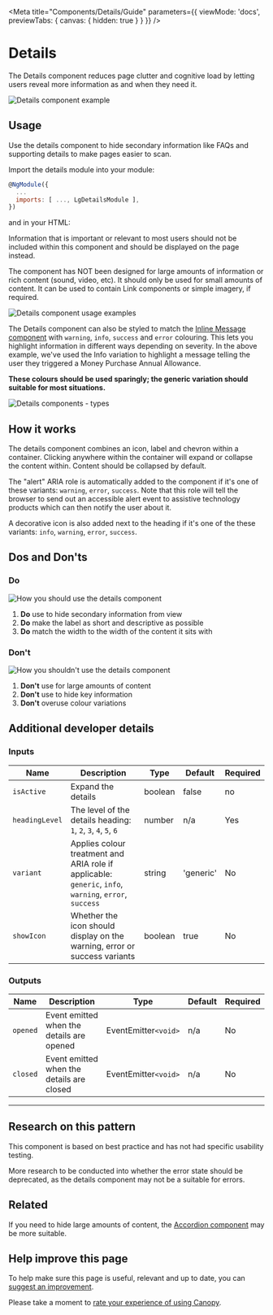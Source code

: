 
<Meta title="Components/Details/Guide" parameters={{ viewMode: 'docs', previewTabs: { canvas: { hidden: true } } }} />

# Details

<p class="standfirst">The Details component reduces page clutter and cognitive load by letting users reveal more information as and when they need it.</p>

![Details component example](docs/details/example.png)

## Usage

Use the details component to hide secondary information like FAQs and supporting details to make pages easier to scan.

Import the details module into your module:

```js
@NgModule({
  ...
  imports: [ ..., LgDetailsModule ],
})
```

and in your HTML:

<Source id="components-details-examples--standard-details"></Source>

Information that is important or relevant to most users should not be included within this component and should be displayed on the page instead.

The component has NOT been designed for large amounts of information or rich content (sound, video, etc). It should only be used for small amounts of content. It can be used to contain Link components or simple imagery, if required.

![Details component usage examples](docs/details/usage.png)



The Details component can also be styled to match the [Inline Message component](./?path=/docs/components-inline-message-alert-guide--page) with `warning`, `info`, `success` and `error` colouring. This lets you highlight information in different ways depending on severity. In the above example, we've used the Info variation to highlight a message telling the user they triggered a Money Purchase Annual Allowance.

**These colours should be used sparingly; the generic variation should suitable for most situations.**

![Details components - types](docs/details/types.png)


## How it works

The details component combines an icon, label and chevron within a container. Clicking anywhere within the container will expand or collapse the content within. Content should be collapsed by default.

The "alert" ARIA role is automatically added to the component if it's one of these variants: `warning`, `error`, `success`. Note that this role will tell the browser to send out an accessible alert event to assistive technology products which can then notify the user about it.

A decorative icon is also added next to the heading if it's one of the these variants: `info`, `warning`, `error`, `success`.

## Dos and Don'ts

### Do

![How you should use the details component](docs/details/do.png)

1. **Do** use to hide secondary information from view
2. **Do** make the label as short and descriptive as possible
3. **Do** match the width to the width of the content it sits with

###  Don't

![How you shouldn't use the details component](docs/details/dont.png)

1. **Don't** use for large amounts of content
2. **Don't** use to hide key information
3. **Don't** overuse colour variations

## Additional developer details

### Inputs

| Name             | Description                                                  | Type    | Default   | Required |
| ---------------- | ------------------------------------------------------------ | ------- | --------- | -------- |
| ``isActive``     | Expand the details                                           | boolean | false     | no       |
| ``headingLevel`` | The level of the details heading: ``1``, ``2``, ``3``, ``4``, ``5``, ``6`` | number  | n/a       | Yes      |
| ``variant``      | Applies colour treatment and ARIA role if applicable: ``generic``, ``info``, ``warning``, ``error``, ``success`` | string  | 'generic' | No       |
| ``showIcon``     | Whether the icon should display on the warning, error or success variants | boolean | true      | No       |

### Outputs

| Name       | Description                               | Type               | Default | Required |
| ---------- | ----------------------------------------- | ------------------ | ------- | -------- |
| ``opened`` | Event emitted when the details are opened | EventEmitter`<void>` | n/a     | No       |
| ``closed`` | Event emitted when the details are closed | EventEmitter`<void>` | n/a     | No       |

------

## Research on this pattern

This component is based on best practice and has not had specific usability testing.

More research to be conducted into whether the error state should be deprecated, as the details component may not be a suitable for errors.

## Related

If you need to hide large amounts of content, the [Accordion component](./?path=/docs/components-accordion-guide--page) may be more suitable.

## Help improve this page

To help make sure this page is useful, relevant and up to date, you can <a href="https://forms.office.com/r/6UMyXFeupH" target="_blank">suggest an improvement</a>.

Please take a moment to <a href="https://forms.office.com/r/ryiKP7ygUK" target="_blank">rate your experience of using Canopy</a>.

